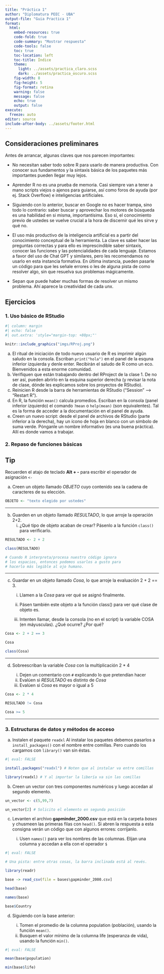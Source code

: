 ```yaml
---
title: "Práctica 1"
author: "Diplomatura PEEC - UBA"
output-file: "Guia Practica 1" 
format:
  html:
    embed-resources: true
    code-fold: true
    code-summary: "Mostrar respuesta"
    code-tools: false
    toc: true
    toc-location: left
    toc-title: Índice
    theme:
      light: ../assets/practica_claro.scss
      dark: ../assets/practica_oscuro.scss
    fig-width: 8
    fig-height: 5
    fig-format: retina
    warning: false
    message: false
    echo: true
    output: false
execute:
  freeze: auto
editor: source
include-after-body: ../assets/footer.html
---
```


## Consideraciones preliminares

Antes de arrancar, algunas claves que nos parecen importantes:

-   No necesitan saber todo sobre R para usarlo de manera productiva. Con conocer sus fundamentos y la sintaxis básica de los paquetes más importantes pueden llegar muy lejos.

-   Aprender R no es una prueba de memoria. Casi siempre van a tener a mano scripts viejos o ajenos para guiarse, así como foros de ayuda (por ej. Stack Overflow) e inteligencias artificiales.

-   Siguiendo con lo anterior, buscar en Google no es hacer trampa, sino todo lo contrario: saber buscar y aprovechar los motores de búsqueda es una habilidad en si misma, importantísima. Eso sí, el conocimiento previo de ustedes se vuelve crucial a la hora de discernir qué les sirve y qué no.

-   El uso más productivo de la inteligencia artificial es a partir del conocimiento conceptual de la herramienta. La clave es saber hacer las preguntas correctas y para ello es imprescindible saber sintaxis, conocer las funciones y las potencialidades de cada lenguaje. Estamos a favor del uso de Chat GPT y similares, pero les recomendamos no usarlo en esta instancia formativa. En última instancia, pueden pasarle un código para que les señale errores o les de alguna pista de como resolver algo, sin que resuelva sus problemas mágicamente.

-   Sepan que puede haber muchas formas de resolver un mismo problema. Ahí aparece la creatividad de cada unx.

## Ejercicios

### 1. Uso básico de RStudio

```r
#| column: margin
#| echo: false
#| out.extra: 'style="margin-top: +80px;"'

knitr::include_graphics("imgs/RProj.png")
```

a)  El ritual de iniciación de todo nuevo usuario de R es imprimir algún saludo en la consola. Escriban `print("hola")` en el panel de la esquna inferior izquierda y denle enter. Recibirán el saludo de R como un eco. Bienvenidos a esta enorme comunidad.
b)  Verifiquen que están trabajando dentro del RProject de la clase 1. De no ser así, pueden abrirlo en la esquina superior derecha (y revisar la nota de clase, dónde les explicamos sobre los proyectos de RStudio).
c)  Reinicien R desde la barra de herramientas de RStudio ("Session" –\> "Restart R").
d)  En R, la función `mean()` calcula promedios. Escriban en la consola (panel inferior izquierdo) el comando `?mean` o `help(mean)` (son equivalentes). Tal es la forma de acceder a la documentación en el panel de ayuda.
e)  Creen un nuevo script: desde el panel de archivos de RStudio (parte inferior a la derecha), hay un ícono de hoja en blanco con un símbolo de suma verde. Pónganle un nombre informativo (es una buena práctica). Allí es donde vamos a trabajar.

### 2. Repaso de funciones básicas

::: {.callout-tip appearance="simple"}
## Tip

Recuerden el atajo de teclado **Alt + -** para escribir el operador de asignación `<-`
:::

a)  Creen un objeto llamado *OBJETO* cuyo contenido sea la cadena de caracteres de su elección.

```r
OBJETO <- "texto elegido por ustedes"
```

------------------------------------------------------------------------

b)  Guarden en un objeto llamado *RESULTADO*, lo que arroje la operación 2+2.
    i)  ¿Qué tipo de objeto acaban de crear? Pásenlo a la función `class()` para verificarlo.

```r
RESULTADO <- 2 + 2

class(RESULTADO)

# Cuando R interpreta/procesa nuestro código ignora
# los espacios, entonces podemos usarlos a gusto para
# hacerlo más legible al ojo humano.
```

------------------------------------------------------------------------

c)  Guardar en un objeto llamado *Cosa*, lo que arroje la evaluación 2 + 2 == 3.
    i)  Llamen a la *Cosa* para ver qué se asignó finalmente.

    ii) Pásen también este objeto a la función class() para ver qué clase de objeto es.

    iii) Intenten llamar, desde la consola (no en el script) la variable COSA (en máyusculas). ¿Qué ocurre? ¿Por qué?

```r
Cosa <- 2 + 2 == 3

Cosa

class(Cosa)

```

------------------------------------------------------------------------

d)  Sobreescriban la variable *Cosa* con la multiplicación 2 \* 4

    i)  Dejen un comentario con `#` explicando lo que pretendían hacer
    ii) Evalúen si *RESULTADO* es distinto de *Cosa*
    iii) Evalúen si *Cosa* es mayor o igual a 5

```r
Cosa <- 2 * 4

RESULTADO != Cosa

Cosa >= 5
```

------------------------------------------------------------------------

### 3. Estructuras de datos y métodos de acceso

a)  Instalen el paquete `readxl` [Al instalar los paquetes debemos pasarlos a `install_packages()` con el nombre entre comillas. Pero cuando los cargamos con `library()` van sin éstas.]{.aside}

```r
#| eval: FALSE

install.packages("readxl") # Noten que al instalar va entre comillas

library(readxl) # Y al importar la libería va sin las comillas
```

b)  Creen un vector con tres componentes numéricos y luego accedan al segundo elemento.

```r
un_vector <- c(5,99,7)

un_vector[2] # Solicito el elemento en segunda posición
```

c)  Levanten el archivo **gapminder_2000.csv** que está en la carpeta *bases* y chusmeen las primeras filas con `head()`. Si abren la respuesta a esta consigna verán un código que con algunos errores: corríjanlo.

    i) Usen `names()` para ver los nombres de las columnas. Elijan una columna y accedan a ella con el operador `$`

```r
#| eval: FALSE

# Una pista: entre otras cosas, la barra inclinada está al revés.

library(readr)

base -> read_csv(file = bases\gapminder_2000.csv]

head(base)

names(base)

base$Country
```

d) Siguiendo con la base anterior:
    
    i) Tomen el promedio de la columna population (población), usando la función `mean()`.
    ii) Busquen el valor mínimo de la columna life (esperanza de vida), usando la función `min()`.
    
```r
#| eval: FALSE

mean(base$population)

min(base$life)
```

